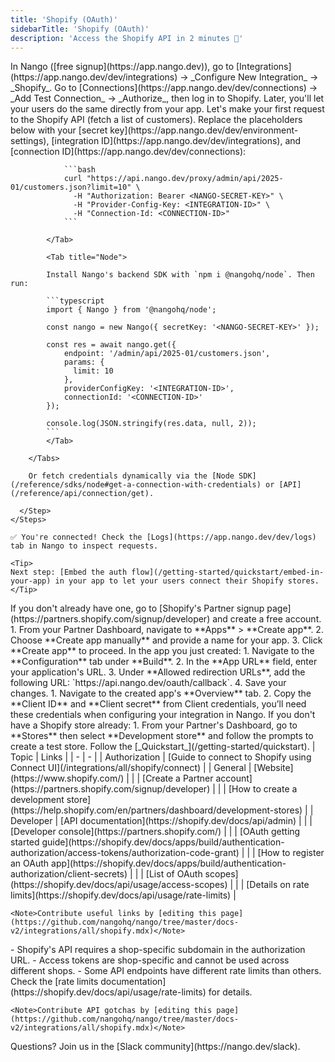 ```yaml
---
title: 'Shopify (OAuth)'
sidebarTitle: 'Shopify (OAuth)'
description: 'Access the Shopify API in 2 minutes 💨'
---
```


<Tabs>
  <Tab title="🚀 Quickstart">
    <Steps>
      <Step title="Create an integration">
        In Nango ([free signup](https://app.nango.dev)), go to [Integrations](https://app.nango.dev/dev/integrations) -> _Configure New Integration_ -> _Shopify_.
      </Step>
      <Step title="Authorize Shopify">
        Go to [Connections](https://app.nango.dev/dev/connections) -> _Add Test Connection_ -> _Authorize_, then log in to Shopify. Later, you'll let your users do the same directly from your app.
      </Step>
      <Step title="Call the Shopify API">
        Let's make your first request to the Shopify API (fetch a list of customers). Replace the placeholders below with your [secret key](https://app.nango.dev/dev/environment-settings), [integration ID](https://app.nango.dev/dev/integrations), and [connection ID](https://app.nango.dev/dev/connections):
        <Tabs>
            <Tab title="cURL">

                ```bash
                curl "https://api.nango.dev/proxy/admin/api/2025-01/customers.json?limit=10" \
                  -H "Authorization: Bearer <NANGO-SECRET-KEY>" \
                  -H "Provider-Config-Key: <INTEGRATION-ID>" \
                  -H "Connection-Id: <CONNECTION-ID>"
                ```

            </Tab>

            <Tab title="Node">

            Install Nango's backend SDK with `npm i @nangohq/node`. Then run:

            ```typescript
            import { Nango } from '@nangohq/node';

            const nango = new Nango({ secretKey: '<NANGO-SECRET-KEY>' });

            const res = await nango.get({
                endpoint: '/admin/api/2025-01/customers.json',
                params: {
                  limit: 10
                },
                providerConfigKey: '<INTEGRATION-ID>',
                connectionId: '<CONNECTION-ID>'
            });

            console.log(JSON.stringify(res.data, null, 2));
            ```
            </Tab>

        </Tabs>

        Or fetch credentials dynamically via the [Node SDK](/reference/sdks/node#get-a-connection-with-credentials) or [API](/reference/api/connection/get).

      </Step>
    </Steps>

    ✅ You're connected! Check the [Logs](https://app.nango.dev/dev/logs) tab in Nango to inspect requests.

    <Tip>
    Next step: [Embed the auth flow](/getting-started/quickstart/embed-in-your-app) in your app to let your users connect their Shopify stores.
    </Tip>
  </Tab>
  <Tab title="🧑‍💻 OAuth app setup">
    <Steps>
      <Step title="Create a Shopify Partner account">
        If you don't already have one, go to [Shopify's Partner signup page](https://partners.shopify.com/signup/developer) and create a free account.
      </Step>
      <Step title="Create a new app in your Partner account">
        1. From your Partner Dashboard, navigate to **Apps** > **Create app**.
        2. Choose **Create app manually** and provide a name for your app.
        3. Click **Create app** to proceed.
      </Step>
      <Step title="Configure OAuth settings">
        In the app you just created:
        1. Navigate to the **Configuration** tab under **Build**.
        2. In the **App URL** field, enter your application's URL.
        3. Under **Allowed redirection URLs**, add the following URL: `https://api.nango.dev/oauth/callback`.
        4. Save your changes.
      </Step>
      <Step title="Obtain API credentials">
        1. Navigate to the created app's **Overview** tab.
        2. Copy the **Client ID** and **Client secret** from Client credentials, you’ll need these credentials when configuring your integration in Nango.
      </Step>
      <Step title="Create a development store for testing (optional)">
        If you don't have a Shopify store already:
        1. From your Partner's Dashboard, go to **Stores** then select **Development store** and follow the prompts to create a test store.
      </Step>
      <Step title="Next">
        Follow the [_Quickstart_](/getting-started/quickstart).
      </Step>
    </Steps>
  </Tab>
  <Tab title="🔗 Useful links">
    | Topic | Links |
    | - | - |
    | Authorization | [Guide to connect to Shopify using Connect UI](/integrations/all/shopify/connect) |
    | General | [Website](https://www.shopify.com/) |
    | | [Create a Partner account](https://partners.shopify.com/signup/developer) |
    | | [How to create a development store](https://help.shopify.com/en/partners/dashboard/development-stores) |
    | Developer | [API documentation](https://shopify.dev/docs/api/admin) |
    | | [Developer console](https://partners.shopify.com/) |
    | | [OAuth getting started guide](https://shopify.dev/docs/apps/build/authentication-authorization/access-tokens/authorization-code-grant) |
    | | [How to register an OAuth app](https://shopify.dev/docs/apps/build/authentication-authorization/client-secrets) |
    | | [List of OAuth scopes](https://shopify.dev/docs/api/usage/access-scopes) |
    | | [Details on rate limits](https://shopify.dev/docs/api/usage/rate-limits) |

    <Note>Contribute useful links by [editing this page](https://github.com/nangohq/nango/tree/master/docs-v2/integrations/all/shopify.mdx)</Note>
  </Tab>
  <Tab title="🚨 API gotchas">
    - Shopify's API requires a shop-specific subdomain in the authorization URL.
    - Access tokens are shop-specific and cannot be used across different shops.
    - Some API endpoints have different rate limits than others. Check the [rate limits documentation](https://shopify.dev/docs/api/usage/rate-limits) for details.

    <Note>Contribute API gotchas by [editing this page](https://github.com/nangohq/nango/tree/master/docs-v2/integrations/all/shopify.mdx)</Note>
  </Tab>
</Tabs>

<Info>
    Questions? Join us in the [Slack community](https://nango.dev/slack).
</Info>
